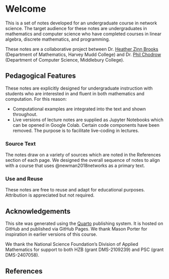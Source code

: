 # Welcome {.unnumbered}

This is a set of notes developed for an undergraduate course in network science. The target audience for these notes are undergraduates in mathematics and computer science who have completed courses in linear algebra, discrete mathematics, and programming. 

These notes are a collaborative project between Dr. [Heather Zinn Brooks](https://sites.google.com/g.hmc.edu/hzinnbrooks) (Department of Mathematics, Harvey Mudd College) and Dr. [Phil Chodrow](www.philchodrow.prof) (Department of Computer Science, Middlebury College).

## Pedagogical Features

These notes are explicitly designed for undergraduate instruction with students who are interested in and fluent in both mathematics and computation. For this reason: 

- Computational examples are integrated into the text and shown throughout. 
- Live versions of lecture notes are supplied as Jupyter Notebooks which can be opened in Google Colab. Certain code components have been removed. The purpose is to facilitate live-coding in lectures. 

### Source Text

The notes draw on a variety of sources which are noted in the References section of each page. We designed the overall sequence of notes to align with a course that uses @newman2018networks as a primary text.


### Use and Reuse

These notes are free to reuse and adapt for educational purposes. Attribution is appreciated but not required. 

## Acknowledgements

This site was generated using the [Quarto](https://quarto.org/) publishing system. It is hosted on GitHub and published via GitHub Pages. We thank Mason Porter for inspiration in earlier versions of this course. 

We thank the National Science Foundation's Division of Applied Mathematics for support to both HZB (grant DMS-2109239) and PSC (grant DMS-2407058).

## References



